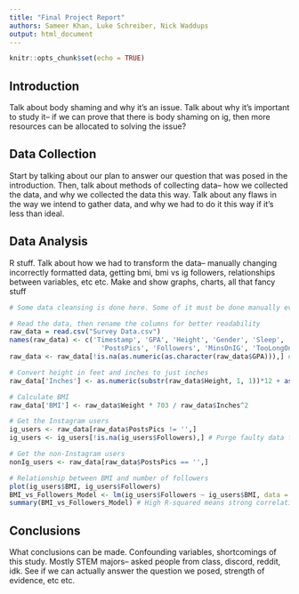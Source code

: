 ```yaml
---
title: "Final Project Report"
authors: Sameer Khan, Luke Schreiber, Nick Waddups
output: html_document
---
```


```r
knitr::opts_chunk$set(echo = TRUE)
```

## Introduction
Talk about body shaming and why it's an issue. Talk about why it's important to study it-- if we can prove that there is body shaming on ig, then more resources can be allocated to solving the issue? 

## Data Collection
Start by talking about our plan to answer our question that was posed in the introduction. Then, talk about methods of collecting data-- how we collected the data, and why we collected the data this way. Talk about any flaws in the way we intend to gather data, and why we had to do it this way if it's less than ideal. 

## Data Analysis
R stuff. Talk about how we had to transform the data-- manually changing incorrectly formatted data, getting bmi, bmi vs ig followers, relationships between variables, etc etc. Make and show graphs, charts, all that fancy stuff

```r
# Some data cleansing is done here. Some of it must be done manually every time the data set is downloaded. In particular, cleansing incorrectly formatted height data is difficult to do it in R, so just do it manually. 

# Read the data, then rename the columns for better readability
raw_data = read.csv("Survey Data.csv")
names(raw_data) <- c('Timestamp', 'GPA', 'Height', 'Gender', 'Sleep', 'Weight', 
                       'PostsPics', 'Followers', 'MinsOnIG', 'TooLongOnIG')
raw_data <- raw_data[!is.na(as.numeric(as.character(raw_data$GPA))),] # Purge faulty data from people being ape brain

# Convert height in feet and inches to just inches
raw_data['Inches'] <- as.numeric(substr(raw_data$Height, 1, 1))*12 + as.numeric(substr(raw_data$Height, 3, nchar(raw_data$Height)))

# Calculate BMI
raw_data['BMI'] <- raw_data$Weight * 703 / raw_data$Inches^2

# Get the Instagram users
ig_users <- raw_data[raw_data$PostsPics != '',]
ig_users <- ig_users[!is.na(ig_users$Followers),] # Purge faulty data from people being ape brain

# Get the non-Instagram users
nonIg_users <- raw_data[raw_data$PostsPics == '',]

# Relationship between BMI and number of followers
plot(ig_users$BMI, ig_users$Followers)
BMI_vs_Followers_Model <- lm(ig_users$Followers ~ ig_users$BMI, data = ig_users)
summary(BMI_vs_Followers_Model) # High R-squared means strong correlation, low R-squared means we don't have evidence for a strong correlation
```  


## Conclusions
What conclusions can be made. Confounding variables, shortcomings of this study. Mostly STEM majors-- asked people from class, discord, reddit, idk. See if we can actually answer the question we posed, strength of evidence, etc etc. 